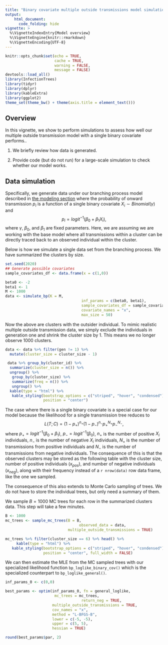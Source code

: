 ```yaml
---
title: "Binary covariate multiple outside transmissions model simulations"
output:
    html_document:
      code_folding: hide
vignette: >
  %\VignetteIndexEntry{Model overview}
  %\VignetteEngine{knitr::rmarkdown}
  %\VignetteEncoding{UTF-8}
---
```


```r
knitr::opts_chunk$set(echo = TRUE,
                      cache = TRUE,
                      warning = FALSE,
                      message = FALSE)
devtools::load_all()
library(InfectionTrees)
library(tidyr)
library(dplyr)
library(kableExtra)
library(ggplot2)
theme_set(theme_bw() + theme(axis.title = element_text()))
```


##  Overview

In this vignette, we show to perform simulations to assess how well our multiple outside transmission model with a single binary covariate performs.. 

1. We briefly review how data is generated.

2. Provide code (but do not run) for a large-scale simulation to check whether our model works.
  



## Data simulation

Specifically, we generate data under our branching process model described in [the modeling section](model-overview.html) where the probability of onward transmission $p_i$ is a function of a single binary covariate $X_i \sim Binomial \left (\gamma \right )$  and 
$$
p_i = logit^{-1}\left (\beta_0 + \beta_1 X_i \right ),
$$
where $\gamma$, $\beta_0$, and $\beta_1$ are fixed parameters.  Here, we are assuming we are working with the base model where all transmissions within a cluster can be directly traced back to an observed individual within the cluster.


Below is how we simulate a single data set from the branching process.  We have summarized the clusters by size.

```r
set.seed(2020)
## Generate possible covariates 
sample_covariates_df <- data.frame(x = c(1,0))

beta0 <- -2
beta1 <- 1
M <- 1000
data <- simulate_bp(K = M,
                                  inf_params = c(beta0, beta1),
                                  sample_covariates_df = sample_covariates_df,
                                  covariate_names = "x",
                                  max_size = 50)

```

Now the above are clusters with the outsider individual.  To mimic realistic multiple outside transmission data, we simply exclude the individuals in generation one and shrink the cluster size by 1.  This means we no longer observe 1000 clusters.

```r
data <- data %>% filter(gen != 1) %>%
  mutate(cluster_size = cluster_size - 1)

 data %>% group_by(cluster_id) %>%
  summarize(cluster_size = n()) %>%
  ungroup() %>%
   group_by(cluster_size) %>%
   summarize(freq = n()) %>%
   ungroup() %>%
  kable(type = "html") %>%
   kable_styling(bootstrap_options = c("striped", "hover", "condensed"), full_width = F,
                 position = "center")


```



The case where there is a single binary covariate is a special case for our model because the likelihood for a single transmission tree reduces to
$$
L(T;C)  = (1-p_+)^{n_+}(1-p_-)^{n_-}p_+^{N_+}p_-^{N_-},
$$
where $p_+ = logit^{-1}(\beta_0 + \beta_1)$, $p_- = logit^{-1}(\beta_0)$, $n_+$ is the number of positive $X_i$ individuals, $n_-$ is the number of negative $X_i$ individuals, $N_+$ is the number of transmissions from positive individuals and $N_-$ is the number of transmissions from negative individuals.  The consequence of this is that the observed clusters may be stored as the following table with the cluster size, number of positive individuals ($x_{pos})$, and number of negative individuals ($x_{neg}$), along with their frequency instead of a `r nrow(data)` row data frame, like the one we sampled.


The consequence of this also extends to Monte Carlo sampling of trees.  We do not have to store the individual trees, but only need a summary of them.

We sample $B= 1000$ MC trees for each row in the summarized clusters data.  This step will take a few minutes.

```r
B <- 1000
mc_trees <- sample_mc_trees(B = B,
                                 observed_data = data,
                            multiple_outside_transmissions = TRUE)

mc_trees %>% filter(cluster_size == 6) %>% head() %>%
     kable(type = "html") %>%
   kable_styling(bootstrap_options = c("striped", "hover", "condensed"),
                 position = "center", full_width = FALSE)

```


We can then estimate the MLE from the MC sampled trees with our specialized likelihood function `bp_loglike_binary_cov()` which is the specialized counterpart to `bp_loglike_general()`.

```r
inf_params_0 <- c(0,0)

best_params <- optim(inf_params_0, fn = general_loglike,
                      mc_trees = mc_trees,
                                  return_neg = TRUE,
                     multiple_outside_transmissions = TRUE,
                     cov_names = "x",
                     method = "L-BFGS-B",
                     lower = c(-5, -5),
                     upper = c(5, 5),
                     hessian = TRUE)

round(best_params$par, 2)
```

